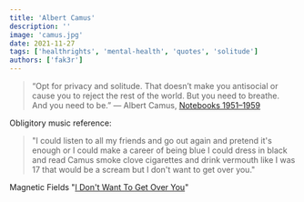 ```yaml
---
title: 'Albert Camus'
description: ''
image: 'camus.jpg'
date: 2021-11-27
tags: ['healthrights', 'mental-health', 'quotes', 'solitude']
authors: ['fak3r']
---
```


> “Opt for privacy and solitude. That doesn’t make you antisocial or cause you to reject the rest of the world. But you need to breathe. And you need to be.” ― Albert Camus, [Notebooks 1951–1959](https://www.goodreads.com/book/show/2509092.Notebooks_1951_1959)

Obligitory music reference:

> "I could listen to all my friends and go out again and pretend it's enough or I could make a career of being blue I could dress in black and read Camus smoke clove cigarettes and drink vermouth like I was 17 that would be a scream but I don't want to get over you."

Magnetic Fields "[I Don't Want To Get Over You](http://stephinsongs.wiw.org/tab/69ls1.html#6)"
